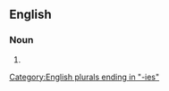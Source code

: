 ==English==
{{rfv|en}}

===Noun===
{{head|en|noun form}}

# {{plural of|en|audibility}}

[[Category:English plurals ending in "-ies"]]